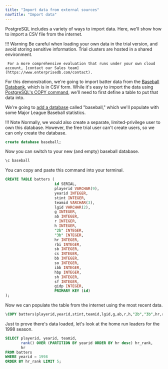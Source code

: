```yaml
---
title: "Import data from external sources"
navTitle: "Import data" 
---
```


PostgreSQL includes a variety of ways to import data. Here, we'll show how to import a CSV file from the internet.

!!! Warning
     Be careful when loading your own data in the trial version, and avoid storing sensitive information. Trial clusters
     are hosted in a shared environment.

     For a more comprehensive evaluation that runs under your own cloud account, [contact our Sales team](https://www.enterprisedb.com/contact).

For this demonstration, we're going to import batter data from the [Baseball Databank](https://github.com/chadwickbureau/baseballdatabank), which is in CSV form. While it's easy to import the data using [PostgreSQL's COPY command](https://www.postgresql.org/docs/current/sql-copy.html), we'll need to first define a table to put that data into. 

We're going to [add a database](/biganimal/latest/using_cluster/01_postgres_access/#one-database-with-one-application) called "baseball," which we'll populate with some Major League Baseball statistics. 

!!! Note 
    Normally, we would also create a separate, limited-privilege user to own this database. However, the free trial user can't create users, so we can only create the database.

```sql
create database baseball;
```

Now you can switch to your new (and empty) baseball database.

```sql
\c baseball
```

You can copy and paste this command into your terminal.

```sql
CREATE TABLE batters (
                      id SERIAL,
                      playerid VARCHAR(9),
                      yearid INTEGER,
                      stint INTEGER,
                      teamid VARCHAR(3),
                      lgid VARCHAR(2),
                      g INTEGER,
                      ab INTEGER,
                      r INTEGER,
                      h INTEGER,
                      "2b" INTEGER,
                      "3b" INTEGER,
                      hr INTEGER,
                      rbi INTEGER,
                      sb INTEGER,
                      cs INTEGER,
                      bb INTEGER,
                      so INTEGER,
                      ibb INTEGER,
                      hbp INTEGER,
                      sh INTEGER,
                      sf INTEGER,
                      gidp INTEGER,
                      PRIMARY KEY (id)
);
```

Now we can populate the table from the internet using the most recent data.

```sql
\COPY batters(playerid,yearid,stint,teamid,lgid,g,ab,r,h,"2b","3b",hr,rbi,sb,cs,bb,so,ibb,hbp,sh,sf,gidp) FROM PROGRAM 'curl "https://raw.githubusercontent.com/chadwickbureau/baseballdatabank/master/core/Batting.csv"' DELIMITER ',' CSV HEADER
```

Just to prove there's data loaded, let's look at the home run leaders for the 1998 season.

```sql
SELECT playerid, yearid, teamid,
       rank() OVER (PARTITION BY yearid ORDER BY hr desc) hr_rank,
       hr
FROM batters
WHERE yearid = 1998
ORDER BY hr_rank LIMIT 5;
```

